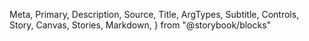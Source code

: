   Meta,
  Primary,
  Description,
  Source,
  Title,
  ArgTypes,
  Subtitle,
  Controls,
  Story,
  Canvas,
  Stories,
  Markdown,
} from "@storybook/blocks"

<Meta of={CardStories} />

<Title />

<Description of={CardStories} />

```tsx
import { Card } from "@einride/ui"
```

## Basic

<Description of={CardStories.Basic} />

<Canvas of={CardStories.Basic} />

<Controls of={CardStories.Basic} />

## Gauge

<Description of={CardStories.Gauge} />

<Canvas of={CardStories.Gauge} />

<Controls of={CardStories.Gauge} />

## Nested cards

<Description of={CardStories.InsideCard} />

<Canvas of={CardStories.InsideCard} />

<Controls of={CardStories.InsideCard} />

## Input in card

<Description of={CardStories.WithInput} />

<Canvas of={CardStories.WithInput} />

<Controls of={CardStories.WithInput} />
